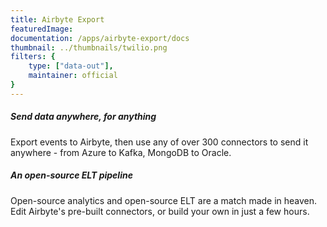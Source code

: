 ```yaml
---
title: Airbyte Export
featuredImage: 
documentation: /apps/airbyte-export/docs
thumbnail: ../thumbnails/twilio.png
filters: {
    type: ["data-out"],
    maintainer: official
}
---
```


<Section
    divider={false}
    title="Sync PostHog events to Airbyte and build open-source ELT pipelines to move transformed data anywhere."
    size="full"
    cols={2}
>
    <div>
        <h5>Send data anywhere, for anything</h5>
        <p>Export events to Airbyte, then use any of over 300 connectors to send it anywhere - from Azure to Kafka, MongoDB to Oracle.</p>
    </div>
    <div>
        <h5>An open-source ELT pipeline</h5>
        <p>Open-source analytics and open-source ELT are a match made in heaven. Edit Airbyte's pre-built connectors, or build your own in just a few hours.</p>
    </div>
</Section>

<TutorialsSlider topic="airbyte" />

<Documentation />
